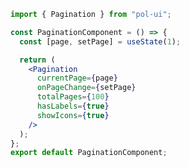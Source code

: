 ```jsx
import { Pagination } from "pol-ui";

const PaginationComponent = () => {
  const [page, setPage] = useState(1);

  return (
    <Pagination
      currentPage={page}
      onPageChange={setPage}
      totalPages={100}
      hasLabels={true}
      showIcons={true}
    />
  );
};
export default PaginationComponent;
```
